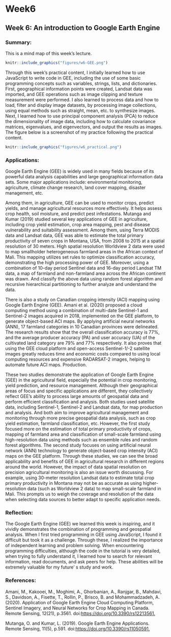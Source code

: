 # Week6

## Week 6: An introduction to Google Earth Engine

### Summary:

This is a mind map of this week's lecture.

```r
knitr::include_graphics("figures/w6-GEE.png")
```

Through this week's practical content, I initially learned how to use JavaScript to write code in GEE, including the use of some basic programming concepts such as variables, strings, lists, and dictionaries. First, geographical information points were created, Landsat data was imported, and GEE operations such as image clipping and texture measurement were performed. I also learned to process data and how to load, filter and display image datasets, by processing image collections, using equal methods such as straight, mean, etc. to synthesize images. Next, I learned how to use principal component analysis (PCA) to reduce the dimensionality of image data, including how to calculate covariance matrices, eigenvalues, and eigenvectors, and output the results as images. The figure below is a screenshot of my practice following the practical content.

```r
knitr::include_graphics("figures/w6_practical.png")
```

### Applications:

Google Earth Engine (GEE) is widely used in many fields because of its powerful data analysis capabilities and large geographical information data sets. Some major applications include: environmental monitoring, agriculture, climate change research, land cover mapping, disaster management, etc.

Among them, in agriculture, GEE can be used to monitor crops, predict yields, and manage agricultural resources more effectively. It helps assess crop health, soil moisture, and predict pest infestations. Mutanga and Kumar (2019) studied several key applications of GEE in agriculture, including crop yield estimation, crop area mapping, pest and disease vulnerability and suitability assessment. Among them, using Terra MODIS data and Landsat data, GEE was able to estimate the total primary productivity of seven crops in Montana, USA, from 2008 to 2015 at a spatial resolution of 30 meters. High spatial resolution Worldview 2 data were used to map smallholder heterogeneous farmland areas in the African context of Mali. This mapping utilizes set rules to optimize classification accuracy, demonstrating the high processing power of GEE. Moreover, using a combination of 10-day period Sentinel data and 16-day period Landsat TM data, a map of farmland and non-farmland area across the African continent was drawn. And classify the above data using random forest algorithm and recursive hierarchical partitioning to further analyze and understand the data.

There is also a study on Canadian cropping intensity (ACI) mapping using Google Earth Engine (GEE). Amani et al. (2020) proposed a cloud computing method using a combination of multi-date Sentinel-1 and Sentinel-2 images acquired in 2018, implemented on the GEE platform, to generate object-based ACI maps. By applying artificial neural networks (ANN), 17 farmland categories in 10 Canadian provinces were delineated. The research results show that the overall classification accuracy is 77%, and the average producer accuracy (PA) and user accuracy (UA) of the cultivated land category are 79% and 77% respectively. It also proves that using the GEE cloud platform and open-access Sentinel-1/-2 satellite images greatly reduces time and economic costs compared to using local computing resources and expensive RADARSAT-2 images, helping to automate future ACI maps. Production.

These two studies demonstrate the application of Google Earth Engine (GEE) in the agricultural field, especially the potential in crop monitoring, yield prediction, and resource management. Although their geographical areas of focus and specific applications are different, they collectively reflect GEE's ability to process large amounts of geospatial data and perform efficient classification and analysis. Both studies used satellite data, including Sentinel-1, Sentinel-2 and Landsat data, for map production and analysis. And both aim to improve agricultural management and monitoring through more precise geospatial data analysis, such as crop yield estimation, farmland classification, etc. However, the first study focused more on the estimation of total primary productivity of crops, mapping of farmland area and classification of small-scale farmland using high-resolution data using methods such as ensemble rules and random forest algorithms. The second study focuses on using artificial neural network (ANN) technology to generate object-based crop intensity (ACI) maps on the GEE platform. Through these studies, we can see the broad applicability and benefits of GEE in agricultural research in different regions around the world. However, the impact of data spatial resolution on precision agricultural monitoring is also an issue worth discussing. For example, using 30-meter resolution Landsat data to estimate total crop primary productivity in Montana may not be as accurate as using higher-resolution data (such as Worldview 2 data) to map small-scale farmland in Mali. This prompts us to weigh the coverage and resolution of the data when selecting data sources to better adapt to specific application needs.

### Reflection:

The Google Earth Engine (GEE) we learned this week is inspiring, and it vividly demonstrates the combination of programming and geospatial analysis. When I first tried programming in GEE using JavaScript, I found it difficult but took it as a challenge. Through these, I realized the importance of independent learning and problem solving. When encountering programming difficulties, although the code in the tutorial is very detailed, when trying to fully understand it, I learned how to search for relevant information, read documents, and ask peers for help. These abilities will be extremely valuable for my future' s study and work.

### References:

Amani, M., Kakooei, M., Moghimi, A., Ghorbanian, A., Ranjgar, B., Mahdavi, S., Davidson, A., Fisette, T., Rollin, P., Brisco, B. and Mohammadzadeh, A. (2020). Application of Google Earth Engine Cloud Computing Platform, Sentinel Imagery, and Neural Networks for Crop Mapping in Canada. Remote Sensing, 12(21), p.3561. doi:<https://doi.org/10.3390/rs12213561.>

Mutanga, O. and Kumar, L. (2019). Google Earth Engine Applications. Remote Sensing, 11(5), p.591. doi:<https://doi.org/10.3390/rs11050591.>
